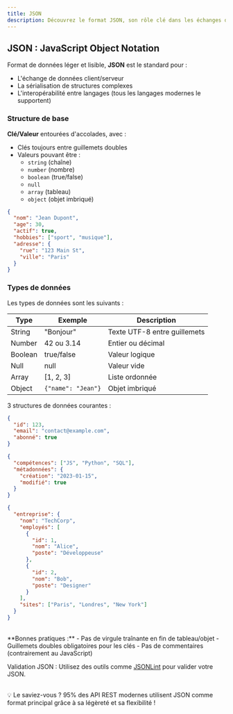 ```yaml
---
title: JSON 
description: Découvrez le format JSON, son rôle clé dans les échanges de données et sa syntaxe essentielle pour les API REST.
---
```





## JSON : JavaScript Object Notation

Format de données léger et lisible, **JSON** est le standard pour :
- L'échange de données client/serveur
- La sérialisation de structures complexes
- L'interopérabilité entre langages (tous les langages modernes le supportent)

### Structure de base

**Clé/Valeur** entourées d'accolades, avec :
- Clés toujours entre guillemets doubles
- Valeurs pouvant être :
  - `string` (chaîne)
  - `number` (nombre)
  - `boolean` (true/false)
  - `null`
  - `array` (tableau)
  - `object` (objet imbriqué)

```json
{
  "nom": "Jean Dupont",
  "age": 30,
  "actif": true,
  "hobbies": ["sport", "musique"],
  "adresse": {
    "rue": "123 Main St",
    "ville": "Paris"
  }
}
```

### Types de données

Les types de données sont les suivants :

| Type | Exemple | Description |
| --- | --- | --- |
| String | "Bonjour" | Texte UTF-8 entre guillemets |
| Number | 42 ou 3.14 | Entier ou décimal |
| Boolean | true/false | Valeur logique |
| Null | null | Valeur vide |
| Array | [1, 2, 3] | Liste ordonnée |
| Object | `{"name": "Jean"}` | Objet imbriqué |


3 structures de données courantes :

```json tab="Simple"
{
  "id": 123,
  "email": "contact@example.com",
  "abonné": true
}
```

```json tab="Tableau et objet"
{
  "compétences": ["JS", "Python", "SQL"],
  "métadonnées": {
    "création": "2023-01-15",
    "modifié": true
  }
}
```

```json tab="Complexe"
{
  "entreprise": {
    "nom": "TechCorp",
    "employés": [
      {
        "id": 1,
        "nom": "Alice",
        "poste": "Développeuse"
      },
      {
        "id": 2,
        "nom": "Bob",
        "poste": "Designer"
      }
    ],
    "sites": ["Paris", "Londres", "New York"]
  }
}
```
<br/>
**Bonnes pratiques :** 
<Callout type="warning" title="Attention aux erreurs courantes">
 - Pas de virgule traînante en fin de tableau/objet - Guillemets doubles obligatoires pour les clés - Pas de commentaires (contrairement au JavaScript) 
</Callout>

<Card>

Validation JSON :
Utilisez des outils comme [JSONLint](https://jsonlint.com/) pour valider votre JSON.

</Card>

<br/>
<Callout type="info" title="Le saviez-vous ?">
💡 Le saviez-vous ?
95% des API REST modernes utilisent JSON comme format principal grâce à sa légèreté et sa flexibilité !
</Callout>